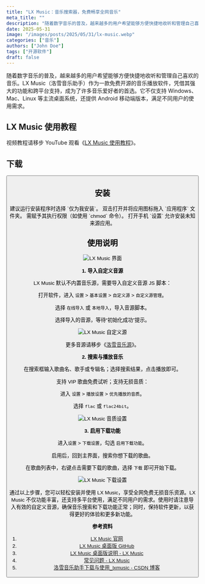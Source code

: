 ```yaml
---
title: "LX Music：音乐搜索器，免费畅享全网音乐"
meta_title: ""
description: "随着数字音乐的普及，越来越多的用户希望能够方便快捷地收听和管理自己喜欢的音乐。LX Music（洛雪音乐助手）作为一款免费开源的音乐播放软件，凭借其强大的功能和跨平台支持，成为了许多音乐爱好者的首选。它不仅支持 Windows、Mac、Linux 等主流桌面系统，还提供 Android 移动端版本，满足不同用户的使用需求。"
date: 2025-05-31
image: "/images/posts/2025/05/31/lx-music.webp"
categories: ["音乐"]
authors: ["John Doe"]
tags: ["开源软件"]
draft: false
---
```


随着数字音乐的普及，越来越多的用户希望能够方便快捷地收听和管理自己喜欢的音乐。LX Music（洛雪音乐助手）作为一款免费开源的音乐播放软件，凭借其强大的功能和跨平台支持，成为了许多音乐爱好者的首选。它不仅支持 Windows、Mac、Linux 等主流桌面系统，还提供 Android 移动端版本，满足不同用户的使用需求。

## LX Music 使用教程

<Notice type="tip">视频教程请移步 YouTube 观看《[LX Music 使用教程](https://youtu.be/rtr1VT37i_o)》。</Notice>

## 下载

<Button label="LX Music 下载" link="https://lxmusic.toside.cn/download" style="solid" />

## 安装

<Tabs client:load>
    <Tab name="Windows">
        建议运行安装程序时选择 `仅为我安装`。
    </Tab>
    <Tab name="macOS">
        双击打开并将应用图标拖入 `应用程序` 文件夹。
    </Tab>
    <Tab name="Linux">
        需赋予其执行权限（如使用 `chmod` 命令）。
    </Tab>
    <Tab name="Android">
        打开手机 `设置` 允许安装未知来源应用。
    </Tab>
</Tabs>

## 使用说明

<Image
    src="/images/posts/2025/05/31/lx-music-gui.webp"
    alt="LX Music 界面"
/>

**1. 导入自定义音源**

LX Music 默认不内置音乐源，需要导入自定义音源 JS 脚本：

打开软件，进入 `设置` > `基本设置` > `自定义源` > `自定义源管理`。

选择 `在线导入` 或 `本地导入`，导入音源脚本。

选择导入的音源，等待“初始化成功”提示。

<Image
    src="/images/posts/2025/05/31/lx-music-zi-ding-yi-yuan.gif"
    alt="LX Music 自定义源"
/>

<Notice type="tip">更多音源请移步《[洛雪音乐源](https://github.com/pdone/lx-music-source)》。</Notice>

**2. 搜索与播放音乐**

在搜索框输入歌曲名、歌手或专辑名；选择搜索结果，点击播放即可。

支持 VIP 歌曲免费试听；支持无损音质：

进入 `设置` > `播放设置` > `优先播放的音质`。

选择 `flac` 或 `flac24bit`。

<Image
    src="/images/posts/2025/05/31/lx-music-yin-zhi-she-zhi.gif"
    alt="LX Music 音质设置"
/>

**3. 启用下载功能**

进入`设置` > `下载设置`，勾选 `启用下载功能`。

启用后，回到主界面，搜索你想下载的歌曲。

在歌曲列表中，右键点击需要下载的歌曲，选择 `下载` 即可开始下载。

<Image
    src="/images/posts/2025/05/31/lx-music-xia-zai-she-zhi.gif"
    alt="LX Music 下载设置"
/>

通过以上步骤，您可以轻松安装并使用 LX Music，享受全网免费无损音乐资源。LX Music 不仅功能丰富，还支持多平台使用，满足不同用户的需求。使用时请注意导入有效的自定义音源，确保音乐搜索和下载功能正常；同时，保持软件更新，以获得更好的体验和更多新功能。

**参考资料**

1. [LX Music 官网](https://lxmusic.toside.cn/)
2. [LX Music 桌面版 GitHub](https://github.com/lyswhut/lx-music-desktop)
3. [LX Music 桌面版说明 - LX Music](https://lxmusic.toside.cn/desktop)
4. [常见问题 - LX Music](https://lxmusic.toside.cn/desktop/faq)
5. [洛雪音乐助手下载与使用_lxmusic - CSDN 博客](https://blog.csdn.net/qq_44139306/article/details/135816971)